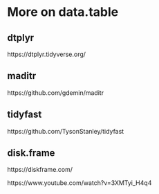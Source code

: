 
# More on data.table

## dtplyr  

https://dtplyr.tidyverse.org/  


## maditr  

https://github.com/gdemin/maditr  


## tidyfast  

https://github.com/TysonStanley/tidyfast  

## disk.frame  

https://diskframe.com/  

https://www.youtube.com/watch?v=3XMTyi_H4q4
